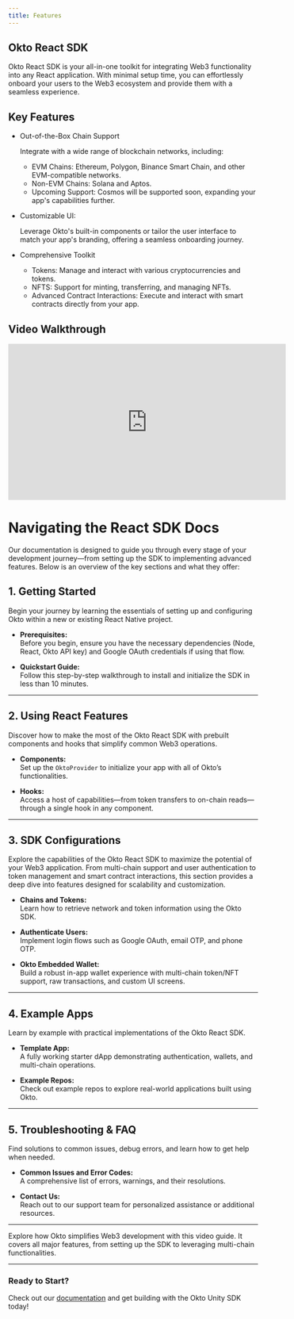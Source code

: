 ```yaml
---
title: Features
---
```


## Okto React SDK

Okto React SDK is your all-in-one toolkit for integrating Web3 functionality into any React application. With minimal setup time, you can effortlessly onboard your users to the Web3 ecosystem and provide them with a seamless experience.

## Key Features

- Out-of-the-Box Chain Support

  Integrate with a wide range of blockchain networks, including:

  - EVM Chains: Ethereum, Polygon, Binance Smart Chain, and other EVM-compatible networks.
  - Non-EVM Chains: Solana and Aptos.
  - Upcoming Support: Cosmos will be supported soon, expanding your app's capabilities further.

- Customizable UI:

  Leverage Okto's built-in components or tailor the user interface to match your app's branding, offering a seamless onboarding journey.

- Comprehensive Toolkit
  - Tokens: Manage and interact with various cryptocurrencies and tokens.
  - NFTS: Support for minting, transferring, and managing NFTs.
  - Advanced Contract Interactions: Execute and interact with smart contracts directly from your app.

## Video Walkthrough

<div style={{ position: "relative", paddingBottom: "56.25%", height: 0 }}>
  <iframe
    width="560"
    height="315"
    src="https://www.youtube.com/embed/lZb--UYM_10?si=URiZ5-HbD4AzrMUi"
    title="YouTube video player"
    frameborder="0"
    allow="accelerometer; autoplay; clipboard-write; encrypted-media; gyroscope; picture-in-picture; web-share"
    referrerpolicy="strict-origin-when-cross-origin"
    allowfullscreen
  ></iframe>
</div>

# Navigating the React SDK Docs

Our documentation is designed to guide you through every stage of your development journey—from setting up the SDK to implementing advanced features. Below is an overview of the key sections and what they offer:

## 1. Getting Started

Begin your journey by learning the essentials of setting up and configuring Okto within a new or existing React Native project.

- **Prerequisites:**  
  Before you begin, ensure you have the necessary dependencies (Node, React, Okto API key) and Google OAuth credentials if using that flow.

- **Quickstart Guide:**  
  Follow this step-by-step walkthrough to install and initialize the SDK in less than 10 minutes.

---

## 2. Using React Features

Discover how to make the most of the Okto React SDK with prebuilt components and hooks that simplify common Web3 operations.

- **Components:**  
  Set up the `OktoProvider` to initialize your app with all of Okto’s functionalities.

- **Hooks:**  
  Access a host of capabilities—from token transfers to on-chain reads—through a single hook in any component.

---

## 3. SDK Configurations

Explore the capabilities of the Okto React SDK to maximize the potential of your Web3 application. From multi-chain support and user authentication to token management and smart contract interactions, this section provides a deep dive into features designed for scalability and customization.

- **Chains and Tokens:**  
  Learn how to retrieve network and token information using the Okto SDK.

- **Authenticate Users:**  
  Implement login flows such as Google OAuth, email OTP, and phone OTP.

- **Okto Embedded Wallet:**  
  Build a robust in-app wallet experience with multi-chain token/NFT support, raw transactions, and custom UI screens.

---

## 4. Example Apps

Learn by example with practical implementations of the Okto React SDK.

- **Template App:**  
  A fully working starter dApp demonstrating authentication, wallets, and multi-chain operations.

- **Example Repos:**  
  Check out example repos to explore real-world applications built using Okto.

---

## 5. Troubleshooting & FAQ

Find solutions to common issues, debug errors, and learn how to get help when needed.

- **Common Issues and Error Codes:**  
  A comprehensive list of errors, warnings, and their resolutions.

- **Contact Us:**  
  Reach out to our support team for personalized assistance or additional resources.

---

Explore how Okto simplifies Web3 development with this video guide. It covers all major features, from setting up the SDK to leveraging multi-chain functionalities.

---

### Ready to Start?

Check out our [documentation](/docs/SDKs/unity/features) and get building with the Okto Unity SDK today!
